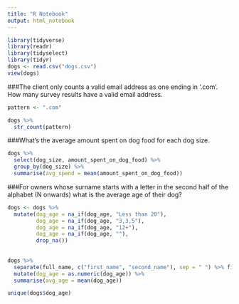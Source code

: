 ```yaml
---
title: "R Notebook"
output: html_notebook
---
```

```r
library(tidyverse)
library(readr)
library(tidyselect)
library(tidyr)
dogs <- read.csv("dogs.csv")
view(dogs)
```

###The client only counts a valid email address as one ending in ‘.com’. How many survey results have a valid email address.

```r
pattern <- ".com"

dogs %>% 
  str_count(pattern)
```

###What’s the average amount spent on dog food for each dog size.
```r
dogs %>% 
  select(dog_size, amount_spent_on_dog_food) %>% 
  group_by(dog_size) %>% 
  summarise(avg_spend = mean(amount_spent_on_dog_food))
```
###For owners whose surname starts with a letter in the second half of the alphabet (N onwards) what is the average age of their dog?
```r
dogs <- dogs %>% 
  mutate(dog_age = na_if(dog_age, "Less than 20"),
         dog_age = na_if(dog_age, "3,3,5"),
         dog_age = na_if(dog_age, "12+"),
         dog_age = na_if(dog_age, ""),
         drop_na())
  
  
dogs %>% 
  separate(full_name, c("first_name", "second_name"), sep = " ") %>% filter(second_name > "N") %>% 
  mutate(dog_age = as.numeric(dog_age)) %>% 
  summarise(avg_age = mean(dog_age))

unique(dogs$dog_age)
```

```r

```

